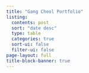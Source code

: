 ```yaml
---
title: "Gang Cheol Portfolio"
listing:
  contents: post
  sort: "date desc"
  type: table
  categories: true
  sort-ui: false
  filter-ui: false
page-layout: full
title-block-banner: true
---
```


